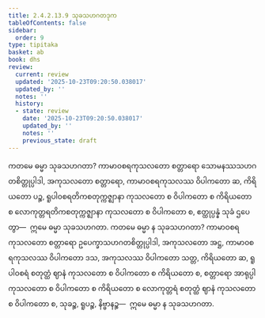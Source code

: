 ```yaml
---
title: 2.4.2.13.9 သုခသဟဂတဒုက
tableOfContents: false
sidebar:
  order: 9
type: tipitaka
basket: ab
book: dhs
review:
  current: review
  updated: '2025-10-23T09:20:50.038017'
  updated_by: ''
  notes: ''
  history:
  - state: review
    date: '2025-10-23T09:20:50.038017'
    updated_by: ''
    notes: ''
    previous_state: draft
---
```



<ReviewStatus review={frontmatter.review} showDetails={true} />

<HypothesisAnnotation frontmatter={frontmatter} />

<DynamicBreadcrumb />

<Division number="1597" book="dhs" e="ch" v="29" p="296">

<Paragraph number="2308" book="dhs">
ကတမေ ဓမ္မာ သုခသဟဂတာ? ကာမာဝစရကုသလတော စတ္တာရော သောမနဿသဟဂတစိတ္တုပ္ပါဒါ, အကုသလတော စတ္တာရော, ကာမာဝစရကုသလဿ ဝိပါကတော ဆ, ကိရိယတော ပဉ္စ, ရူပါဝစရတိကစတုက္ကဇ္ဈာနာ ကုသလတော စ ဝိပါကတော စ ကိရိယတော စ လောကုတ္တရတိကစတုက္ကဇ္ဈာနာ ကုသလတော စ ဝိပါကတော စ, ဧတ္ထုပ္ပန္နံ သုခံ ဌပေတွာ—  ဣမေ ဓမ္မာ သုခသဟဂတာ.
</Paragraph>

</Division>
<Division number="1598" book="dhs" e="ch" v="29" p="296">

<Paragraph number="2309" book="dhs">
ကတမေ ဓမ္မာ န သုခသဟဂတာ? ကာမာဝစရကုသလတော စတ္တာရော ဥပေက္ခာသဟဂတစိတ္တုပ္ပါဒါ, အကုသလတော အဋ္ဌ, ကာမာဝစရကုသလဿ ဝိပါကတော ဒသ, အကုသလဿ ဝိပါကတော သတ္တ, ကိရိယတော ဆ, ရူပါဝစရံ စတုတ္ထံ ဈာနံ ကုသလတော စ ဝိပါကတော စ ကိရိယတော စ, စတ္တာရော အာရုပ္ပါ ကုသလတော စ ဝိပါကတော စ ကိရိယတော စ လောကုတ္တရံ စတုတ္ထံ ဈာနံ ကုသလတော စ ဝိပါကတော စ, သုခဉ္စ, ရူပဉ္စ, နိဗ္ဗာနဉ္စ—  ဣမေ ဓမ္မာ န သုခသဟဂတာ.
</Paragraph>
</Division>